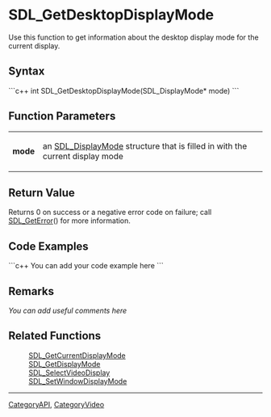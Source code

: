 <!-- pragma section-numbers off -->
<!-- pragma disable-camelcase -->

= SDL_GetDesktopDisplayMode =
Use this function to get information about the desktop display mode for the current display.


== Syntax ==
```c++
int SDL_GetDesktopDisplayMode(SDL_DisplayMode* mode)
```

== Function Parameters ==
{|
|'''mode'''
|an [[SDL_DisplayMode]] structure that is filled in with the current display mode
|}

== Return Value ==
Returns 0 on success or a negative error code on failure; call [[SDL_GetError]]() for more information.

== Code Examples ==
```c++
You can add your code example here
```

== Remarks ==
''You can add useful comments here''

== Related Functions ==
:[[SDL_GetCurrentDisplayMode]]
:[[SDL_GetDisplayMode]]
:[[SDL_SelectVideoDisplay]]
:[[SDL_SetWindowDisplayMode]]

----
[[CategoryAPI]], [[CategoryVideo]]
